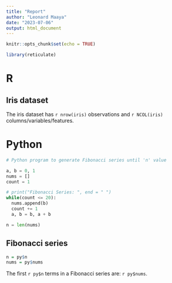 ```yaml
---
title: "Report"
author: "Leonard Maaya"
date: "2023-07-06"
output: html_document
---
```


```r
knitr::opts_chunk$set(echo = TRUE)

library(reticulate)
```

# R
## Iris dataset

The iris dataset has `r nrow(iris)` observations and `r NCOL(iris)` columns/variables/features.


# Python

```python
# Python program to generate Fibonacci series until 'n' value

a, b = 0, 1
nums = []
count = 1

# print("Fibonacci Series: ", end = " ")
while(count <= 20):
  nums.append(b)
  count += 1
  a, b = b, a + b

n = len(nums)  
```

## Fibonacci series

```r
n = py$n
nums = py$nums
```
The first `r py$n` terms in a Fibonacci series are: `r py$nums`.